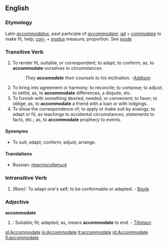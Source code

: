 ==English==

===Etymology===
Latin ''[[accommodatus]]'', past participle of ''[[accommodare]]''; ''[[ad]]'' + ''[[commodare]]'' to make fit, help; ''[[con-]]'' + ''[[modus]]'' measure, proportion. See [[mode]]

===Transitive Verb===
{{en-infl-reg-other-e|accommodat|e}}

# To render fit, suitable, or correspondent; to adapt; to conform; as, to '''accommodate''' ourselves to circumstances.
#:''They '''accomodate''' their counsels to his inclination.''  -[[Addison]]
# To bring into agreement or harmony; to reconcile; to compose; to adjust; to settle; as, to '''accommodate''' differences, a dispute, etc.
# To furnish with something desired, needed, or convenient; to favor; to oblige; as, to '''accommodate''' a friend with a loan or with lodgings.
# To show the correspondence of; to apply or make suit by analogy; to adapt or fit, as teachings to accidental circumstances, statements to facts, etc.; as, to '''accommodate''' prophecy to events.

====Synonyms====
*To suit; adapt; conform; adjust; arrange.

====Translations====

*Russian: [[приспособиться]]

===Intransitive Verb===
{{en-infl-reg-other-e|accommodat|e}}

# ''(Rare):'' To adapt one's self; to be conformable or adapted.  - [[Boyle]]

===Adjective===
'''accommodate'''

# {{archaic}}: Suitable; fit; adapted; as, means '''accommodate''' to end.  - [[Tillotson]]

{{webster}}

[[gl:Accommodate]]
[[io:Accommodate]]
[[it:accommodate]]
[[pt:Accommodate]]
[[fi:accommodate]]